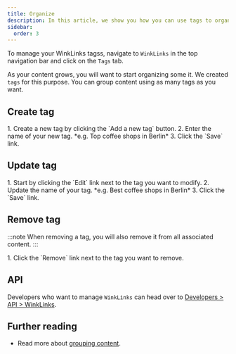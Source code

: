 ```yaml
---
title: Organize
description: In this article, we show you how you can use tags to organize your content.
sidebar:
  order: 3
---
```



To manage your WinkLinks tagss, navigate to `WinkLinks` in the top navigation bar and click on the `Tags` tab.

As your content grows, you will want to start organizing some it. We created `tags` for this purpose. You can group content using as many tags as you want.

## Create tag

<Steps>
1. Create a new tag by clicking the `Add a new tag` button.
2. Enter the name of your new tag. *e.g. Top coffee shops in Berlin*
3. Click the `Save` link.
</Steps>

## Update tag

<Steps>
1. Start by clicking the `Edit` link next to the tag you want to modify.
2. Update the name of your tag. *e.g. Best coffee shops in Berlin*
3. Click the `Save` link.
</Steps>

## Remove tag

:::note
When removing a tag, you will also remove it from all associated content.
:::

<Steps>
1. Click the `Remove` link next to the tag you want to remove.
</Steps>

## API

Developers who want to manage `WinkLinks` can head over to [Developers > API > WinkLinks](/developers/apis/#winklinks-api).

## Further reading

- Read more about [grouping content](/winklinks/content#grouping-content).
